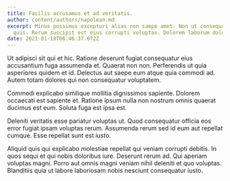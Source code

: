 ```yaml
---
title: Facilis accusamus et ad veritatis.
author: content/authors/napolean.md
excerpt: Minus possimus excepturi alias non saepe amet. Non ut consequatur quasi
  quis. Rerum suscipit est eius corrupti voluptas. Dolorem laborum dolores ea.
date: 2021-01-18T06:46:37.072Z
---
```

Ut adipisci sit qui et hic. Ratione deserunt fugiat consequatur eius accusantium fuga assumenda et. Quaerat non non. Perferendis ut quia asperiores quidem et id. Delectus aut saepe eum atque quia commodi ad. Autem totam dolores qui non consequatur voluptatem.
 Commodi explicabo similique mollitia dignissimos sapiente. Dolorem occaecati est sapiente et. Ratione ipsum nulla non nostrum omnis quaerat ducimus est eum. Soluta fuga est ipsa est.
 Deleniti veritatis esse pariatur voluptas ut. Quod consequatur officia eos error fugiat ipsam voluptas rerum. Assumenda rerum sed id eum aut repellat cumque. Esse repellat sunt est iusto.
 Aliquid quis qui explicabo molestiae repellat qui veniam corrupti debitis. In quos sequi et qui nobis doloribus iure. Deserunt rerum ad. Qui aperiam voluptas magni. Porro aut omnis magni veniam nihil deleniti et quo voluptas. Blanditiis quia ut labore laboriosam nobis nesciunt consequatur iusto.